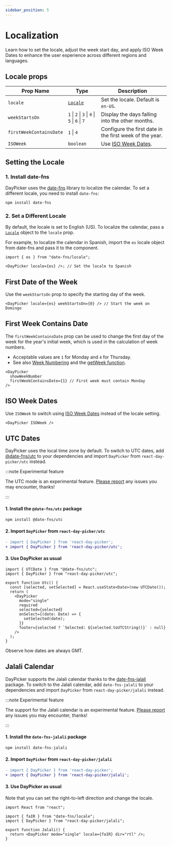 ```yaml
---
sidebar_position: 5
---
```


# Localization

Learn how to set the locale, adjust the week start day, and apply ISO Week Dates to enhance the user experience across different regions and languages.

## Locale props

| Prop Name               | Type                                          | Description                                                        |
| ----------------------- | --------------------------------------------- | ------------------------------------------------------------------ |
| `locale`                | [`Locale`](https://date-fns.org/docs/I18n)    | Set the locale. Default is `en-US`.                                |
| `weekStartsOn`          | `1` \| `2` \| `3` \| `4` \| `5` \| `6` \| `7` | Display the days falling into the other months.                    |
| `firstWeekContainsDate` | `1` \| `4`                                    | Configure the first date in the first week of the year.            |
| `ISOWeek`               | `boolean`                                     | Use [ISO Week Dates](https://en.wikipedia.org/wiki/ISO_week_date). |

## Setting the Locale

### 1. Install date-fns

DayPicker uses the [date-fns](https://date-fns.org) library to localize the calendar. To set a different locale, you need to install `date-fns`:

```bash npm2yarn
npm install date-fns
```

### 2. Set a Different Locale

By default, the locale is set to English (US). To localize the calendar, pass a [`Locale`](https://date-fns.org/docs/I18n) object to the `locale` prop.

For example, to localize the calendar in Spanish, import the `es` locale object from date-fns and pass it to the component.

```tsx
import { es } from "date-fns/locale";

<DayPicker locale={es} />; // Set the locale to Spanish
```

<BrowserWindow>
  <Examples.Spanish />
</BrowserWindow>

## First Date of the Week

Use the `weekStartsOn` prop to specify the starting day of the week.

```tsx
<DayPicker locale={es} weekStartsOn={0} /> // Start the week on Domingo
```

<BrowserWindow>
  <Examples.SpanishWeekStartsOn />
</BrowserWindow>

## First Week Contains Date

The `firstWeekContainsDate` prop can be used to change the first day of the week for the year's initial week, which is used in the calculation of week numbers.

- Acceptable values are `1` for Monday and `4` for Thursday.
- See also [Week Numbering](https://en.wikipedia.org/wiki/Week#Numbering) and the [getWeek function](https://date-fns.org/docs/getWeek).

```tsx
<DayPicker
  showWeekNumber
  firstWeekContainsDate={1} // First week must contain Monday
/>
```

## ISO Week Dates

Use `ISOWeek` to switch using [ISO Week Dates](https://en.wikipedia.org/wiki/ISO_week_date) instead of the locale setting.

```tsx
<DayPicker ISOWeek />
```

<BrowserWindow>
  <Examples.WeeknumberIso />
</BrowserWindow>

## UTC Dates

DayPicker uses the local time zone by default. To switch to UTC dates, add [@date-fns/utc](https://www.npmjs.com/package/@date-fns/utc) to your dependencies and import `DayPicker` from `react-day-picker/utc` instead.

:::note Experimental feature

The UTC mode is an experimental feature. [Please report](https://github.com/gpbl/react-day-picker/issues) any issues you may encounter, thanks!

:::

#### 1. Install the `@date-fns/utc` package

```bash npm2yarn
npm install @date-fns/utc
```

#### 2. Import `DayPicker` from `react-day-picker/utc`

```diff
- import { DayPicker } from 'react-day-picker';
+ import { DayPicker } from 'react-day-picker/utc';
```

#### 3. Use DayPicker as usual

```tsx
import { UTCDate } from "@date-fns/utc";
import { DayPicker } from "react-day-picker/utc";

export function Utc() {
  const [selected, setSelected] = React.useState<Date>(new UTCDate());
  return (
    <DayPicker
      mode="single"
      required
      selected={selected}
      onSelect={(date: Date) => {
        setSelected(date);
      }}
      footer={selected ? `Selected: ${selected.toUTCString()}` : null}
    />
  );
}
```

Observe how dates are always GMT.

<BrowserWindow>
  <Examples.Utc />
</BrowserWindow>

## Jalali Calendar

DayPicker supports the Jalali calendar thanks to the [date-fns-jalali](https://www.npmjs.com/package/date-fns-jalali) package. To switch to the Jalali calendar, add `date-fns-jalali` to your dependencies and import `DayPicker` from `react-day-picker/jalali` instead.

:::note Experimental feature

The support for the Jalali calendar is an experimental feature. [Please report](https://github.com/gpbl/react-day-picker/issues) any issues you may encounter, thanks!

:::

#### 1. Install the `date-fns-jalali` package

```bash npm2yarn
npm install date-fns-jalali
```

#### 2. Import `DayPicker` from `react-day-picker/jalali`

```diff
- import { DayPicker } from 'react-day-picker';
+ import { DayPicker } from 'react-day-picker/jalali';
```

#### 3. Use DayPicker as usual

Note that you can set the right-to-left direction and change the locale.

```tsx title="./JalaliCalendar.jsx"
import React from "react";

import { faIR } from "date-fns/locale";
import { DayPicker } from "react-day-picker/jalali";

export function Jalali() {
  return <DayPicker mode="single" locale={faIR} dir="rtl" />;
}
```

<BrowserWindow>
  <Examples.Jalali />
</BrowserWindow>
